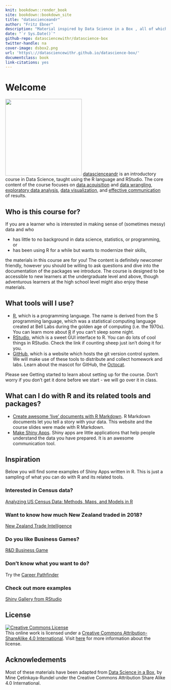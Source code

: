 ```yaml
---
knit: bookdown::render_book
site: bookdown::bookdown_site
title: "datascienceandr"
author: "Fritz Ebner"
description: "Material inspired by Data Science in a Box , all of which are freely-available and open-source."
date: "`r Sys.Date()`"
github-repo: datasciencewithr/datascience-box
twitter-handle: na
cover-image: dsbox2.png
url: 'https\://datasciencewithr.github.io/datascience-box/'
documentclass: book
link-citations: yes
---
```


# Welcome {.unnumbered}

<img src="dsbox2.png" class="cover" width="240" height="240"/> [datascienceandr](https://datasciencewithr.github.io/datascience-box/index.html) is an introductory course in Data Science, taught using the R language and RStudio.
The core content of the course focuses on [data acquisition](https://wiki.atlan.com/data-acquisition/) and [data wrangling](https://en.wikipedia.org/wiki/Data_wrangling), [exploratory data analysis](https://en.wikipedia.org/wiki/Exploratory_data_analysis), [data visualization](https://en.wikipedia.org/wiki/Data_visualization), and [effective communication](https://en.wikipedia.org/wiki/Communication) of results.

## Who is this course for? {.unnumbered}

If you are a learner who is interested in making sense of (sometimes messy) data and who

-   has little to no background in data science, statistics, or programming, or
-   has been using R for a while but wants to modernize their skills,

the materials in this course are for you!
The content is definitely newcomer friendly, however you should be willing to ask questions and dive into the documentation of the packages we introduce.
The course is designed to be accessible to new learners at the undergraduate level and above, though adventurous learners at the high school level might also enjoy these materials.

## What tools will I use? {.unnumbered}

-   [R](https://en.wikipedia.org/wiki/R_(programming_language)), which is a programming language. The name is derived from the S programming language, which was a statistical computing language created at Bell Labs during the golden age of computing (i.e. the 1970s). You can learn more about [R](https://en.wikipedia.org/wiki/R_(programming_language)) if you can't sleep some night.
-   [RStudio](https://en.wikipedia.org/wiki/RStudio), which is a sweet GUI interface to R. You can do lots of cool things in RStudio. Check the link if counting sheep just isn't doing it for you.
-   [GitHub](https://github.com/), which is a website which hosts the git version control system. We will make use of these tools to distribute and collect homework and labs. Learn about the mascot for GitHub, the [Octocat](https://en.wikipedia.org/wiki/GitHub#Mascot).

Please see Getting started to learn about setting up for the course.
Don't worry if you don't get it done before we start - we will go over it in class.

## What can I do with R and its related tools and packages? {.unnumbered}

-   [Create awesome 'live' documents with R Markdown](https://rmarkdown.rstudio.com/). R Markdown documents let you tell a story with your data. This website and the course slides were made with R Markdown.
-   [Make Shiny Apps](https://shiny.rstudio.com/). Shiny apps are little applications that help people understand the data you have prepared. It is an awesome communication tool.

## Inspiration {.unnumbered}

Below you will find some examples of Shiny Apps written in R.
This is just a sampling of what you can do with R and its related tools.

### Interested in Census data? {.unnumbered}

[Analyzing US Census Data: Methods, Maps, and Models in R](https://walker-data.com/census-r/index.html)

### Want to know how much New Zealand traded in 2018? {.unnumbered}

[New Zealand Trade Intelligence](https://gallery.shinyapps.io/nz-trade-dash/)

### Do you like Business Games? {.unnumbered}

[R&D Business Game](https://psim.shinyapps.io/business_game/)

### Don't know what you want to do? {.unnumbered}

Try the [Career Pathfinder](https://geom.shinyapps.io/careerpathfinder-beta/)

### Check out more examples {.unnumbered}

[Shiny Gallery from RStudio](https://shiny.rstudio.com/gallery/)

## License {.unnumbered}

<a rel="license" href="https://creativecommons.org/licenses/by-sa/4.0/"><img src="https://licensebuttons.net/l/by-sa/4.0/88x31.png" alt="Creative Commons License" style="border-width:0"/></a><br />This online work is licensed under a <a rel="license" href="https://creativecommons.org/licenses/by-sa/4.0/">Creative Commons Attribution-ShareAlike 4.0 International</a>.
Visit [here](https://github.com/rstudio-education/datascience-box/blob/master/LICENSE.md) for more information about the license.

## Acknowledements {.unnumbered}

Most of these materials have been adapted from [Data Science in a Box](https://https://datasciencebox.org/), by Mine Çetinkaya-Rundel under the Creative Commons Attribution Share Alike 4.0 International.
